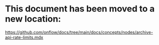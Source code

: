 # This document has been moved to a new location:

https://github.com/onflow/docs/tree/main/docs/concepts/nodes/archive-api-rate-limits.mdx
